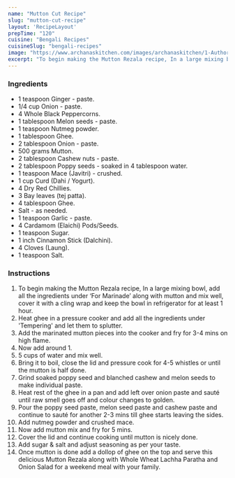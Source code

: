 ---
name: "Mutton Cut Recipe"
slug: "mutton-cut-recipe"
layout: 'RecipeLayout'
prepTime: "120"
cuisine: "Bengali Recipes"
cuisineSlug: "bengali-recipes"
image: "https://www.archanaskitchen.com/images/archanaskitchen/1-Author/shaheen_ali/Mutton_Rezala_.jpg"
excerpt: "To begin making the Mutton Rezala recipe, In a large mixing bowl, add all the ingredients under ‘For Marinade’ along with mutton and mix well, cover it with a cling wrap and keep the bowl in refrigerator for at least 1 hour"
---

### Ingredients

- 1 teaspoon Ginger - paste.
- 1/4 cup Onion - paste.
- 4 Whole Black Peppercorns.
- 1 tablespoon Melon seeds - paste.
- 1 teaspoon Nutmeg powder.
- 1 tablespoon Ghee.
- 2 tablespoon Onion - paste.
- 500 grams Mutton.
- 2 tablespoon Cashew nuts - paste.
- 2 tablespoon Poppy seeds - soaked in 4 tablespoon water.
- 1 teaspoon Mace (Javitri) - crushed.
- 1 cup Curd (Dahi / Yogurt).
- 4 Dry Red Chillies.
- 3 Bay leaves (tej patta).
- 4 tablespoon Ghee.
- Salt - as needed.
- 1 teaspoon Garlic - paste.
- 4 Cardamom (Elaichi) Pods/Seeds.
- 1 teaspoon Sugar.
- 1 inch Cinnamon Stick (Dalchini).
- 4 Cloves (Laung).
- 1 teaspoon Salt.

### Instructions

1. To begin making the Mutton Rezala recipe, In a large mixing bowl, add all the ingredients under ‘For Marinade’ along with mutton and mix well, cover it with a cling wrap and keep the bowl in refrigerator for at least 1 hour.
1. Heat ghee in a pressure cooker and add all the ingredients under 'Tempering' and let them to splutter.
1. Add the marinated mutton pieces into the cooker and fry for 3-4 mins on high flame.
1. Now add around 1.
1. 5 cups of water and mix well.
1. Bring it to boil, close the lid and pressure cook for 4-5 whistles or until the mutton is half done.
1. Grind soaked poppy seed and blanched cashew and melon seeds to make individual paste.
1. Heat rest of the ghee in a pan and add left over onion paste and sauté until raw smell goes off and colour changes to golden.
1. Pour the poppy seed paste, melon seed paste and cashew paste and continue to sauté for another 2-3 mins till ghee starts leaving the sides.
1. Add nutmeg powder and crushed mace.
1. Now add mutton mix and fry for 5 mins.
1. Cover the lid and continue cooking until mutton is nicely done.
1. Add sugar & salt and adjust seasoning as per your taste.
1. Once mutton is done add a dollop of ghee on the top and serve this delicious Mutton Rezala along with Whole Wheat Lachha Paratha and Onion Salad for a weekend meal with your family.
